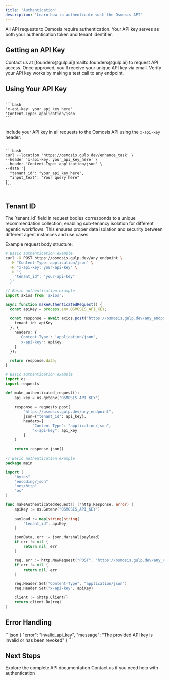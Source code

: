 ```yaml
---
title: 'Authentication'
description: 'Learn how to authenticate with the Osmosis API'
---
```


<Note>
  All API requests to Osmosis require authentication. Your API key serves as both your authentication token and tenant identifier.
</Note>

## Getting an API Key

<Steps>
  <Step title="Request Access">
    Contact us at [founders@gulp.ai](mailto:founders@gulp.ai) to request API access.
  </Step>
  <Step title="Receive Credentials">
    Once approved, you'll receive your unique API key via email.
  </Step>
  <Step title="Test Access">
    Verify your API key works by making a test call to any endpoint.
  </Step>
</Steps>

## Using Your API Key

<CodeGroup>
  <Code title="HTTP Headers">
```bash
'x-api-key: your_api_key_here'
'Content-Type: application/json'
```
  </Code>
</CodeGroup>

Include your API key in all requests to the Osmosis API using the `x-api-key` header:

<CodeGroup>
  <Code title="cURL">
```bash
curl --location 'https://osmosis.gulp.dev/enhance_task' \
--header 'x-api-key: your_api_key_here' \
--header 'Content-Type: application/json' \
--data '{
  "tenant_id": "your_api_key_here",
  "input_text": "Your query here"
}'
```
  </Code>
</CodeGroup>

## Tenant ID

<Warning>
  The `tenant_id` field in request bodies corresponds to a unique recommendation collection, enabling sub-tenancy isolation for different agentic workflows. This ensures proper data isolation and security between different agent instances and use cases.
</Warning>

Example request body structure:

<CodeGroup>

```bash cURL
# Basic authentication example
curl -X POST https://osmosis.gulp.dev/any_endpoint \
  -H "Content-Type: application/json" \
  -H "x-api-key: your-api-key" \
  -d '{
    "tenant_id": "your-api-key"
  }'
```

```typescript TypeScript
// Basic authentication example
import axios from 'axios';

async function makeAuthenticatedRequest() {
  const apiKey = process.env.OSMOSIS_API_KEY;
  
  const response = await axios.post('https://osmosis.gulp.dev/any_endpoint', {
    tenant_id: apiKey
  }, {
    headers: {
      'Content-Type': 'application/json',
      'x-api-key': apiKey
    }
  });
  
  return response.data;
}
```

```python Python
# Basic authentication example
import os
import requests

def make_authenticated_request():
    api_key = os.getenv('OSMOSIS_API_KEY')
    
    response = requests.post(
        "https://osmosis.gulp.dev/any_endpoint",
        json={"tenant_id": api_key},
        headers={
            "Content-Type": "application/json",
            "x-api-key": api_key
        }
    )
    
    return response.json()
```

```go Go
// Basic authentication example
package main

import (
    "bytes"
    "encoding/json"
    "net/http"
    "os"
)

func makeAuthenticatedRequest() (*http.Response, error) {
    apiKey := os.Getenv("OSMOSIS_API_KEY")
    
    payload := map[string]string{
        "tenant_id": apiKey,
    }

    jsonData, err := json.Marshal(payload)
    if err != nil {
        return nil, err
    }

    req, err := http.NewRequest("POST", "https://osmosis.gulp.dev/any_endpoint", bytes.NewBuffer(jsonData))
    if err != nil {
        return nil, err
    }

    req.Header.Set("Content-Type", "application/json")
    req.Header.Set("x-api-key", apiKey)

    client := &http.Client{}
    return client.Do(req)
}
```

</CodeGroup>

## Error Handling

<ResponseField name="401 Unauthorized" type="object">
  ```json
  {
    "error": "invalid_api_key",
    "message": "The provided API key is invalid or has been revoked"
  }
  ```
</ResponseField>

## Next Steps

<CardGroup cols={2}>
  <Card title="API Reference" icon="book" href="/api-reference/overview">
    Explore the complete API documentation
  </Card>
  <Card title="Support" icon="headset" href="mailto:founders@gulp.ai">
    Contact us if you need help with authentication
  </Card>
</CardGroup>